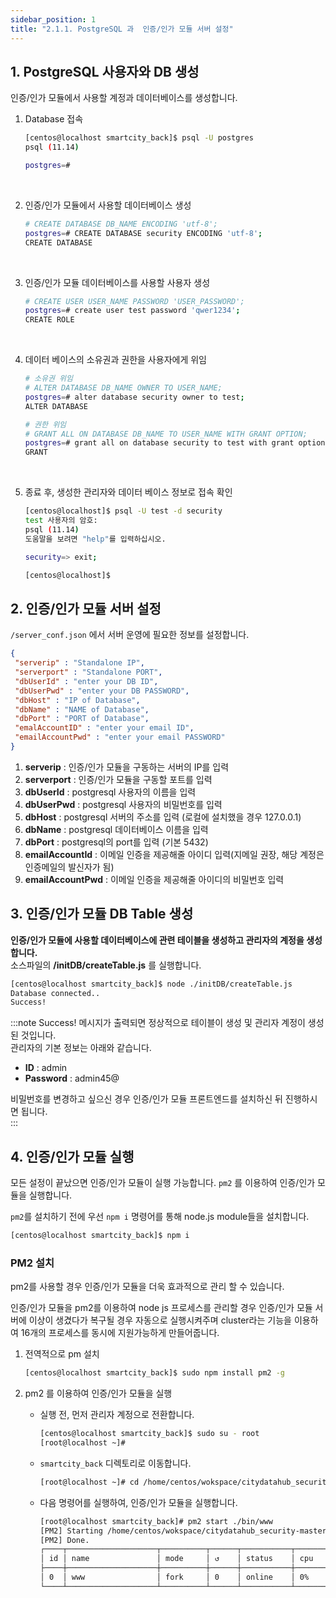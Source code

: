 ```yaml
---
sidebar_position: 1
title: "2.1.1. PostgreSQL 과  인증/인가 모듈 서버 설정"
---
```



## 1. PostgreSQL 사용자와 DB 생성

인증/인가 모듈에서 사용할 계정과 데이터베이스를 생성합니다.

1. Database 접속 
   ```bash
   [centos@localhost smartcity_back]$ psql -U postgres
   psql (11.14)

   postgres=#
   ```

<br/>

2. 인증/인가 모듈에서 사용할 데이터베이스 생성
   ```bash
   # CREATE DATABASE DB_NAME ENCODING 'utf-8';
   postgres=# CREATE DATABASE security ENCODING 'utf-8';
   CREATE DATABASE
   ```

<br/>

3. 인증/인가 모듈 데이터베이스를 사용할 사용자 생성

   ```bash
   # CREATE USER USER_NAME PASSWORD 'USER_PASSWORD';
   postgres=# create user test password 'qwer1234';
   CREATE ROLE
   ```

<br/>

4. 데이터 베이스의 소유권과 권한을 사용자에게 위임
   ```bash
   # 소유권 위임
   # ALTER DATABASE DB_NAME OWNER TO USER_NAME;
   postgres=# alter database security owner to test;
   ALTER DATABASE

   # 권한 위임
   # GRANT ALL ON DATABASE DB_NAME TO USER_NAME WITH GRANT OPTION;
   postgres=# grant all on database security to test with grant option;
   GRANT
   ```

<br/>

5. 종료 후, 생성한 관리자와 데이터 베이스 정보로 접속 확인

   ```bash
   [centos@localhost]$ psql -U test -d security
   test 사용자의 암호: 
   psql (11.14)
   도움말을 보려면 "help"를 입력하십시오.

   security=> exit;

   [centos@localhost]$
   ```

## 2. 인증/인가 모듈 서버 설정

`/server_conf.json` 에서 서버 운영에 필요한 정보를 설정합니다.

```json
{
 "serverip" : "Standalone IP",
 "serverport" : "Standalone PORT",
 "dbUserId" : "enter your DB ID",
 "dbUserPwd" : "enter your DB PASSWORD",
 "dbHost" : "IP of Database",
 "dbName" : "NAME of Database",
 "dbPort" : "PORT of Database",
 "emalAccountID" : "enter your email ID",
 "emailAccountPwd" : "enter your email PASSWORD"
}
```

1. **serverip** : 인증/인가 모듈을 구동하는 서버의 IP를 입력
2. **serverport** : 인증/인가 모듈을 구동할 포트를 입력
3. **dbUserId** : postgresql 사용자의 이름을 입력
4. **dbUserPwd** : postgresql 사용자의 비밀번호를 입력
5. **dbHost** : postgresql 서버의 주소를 입력 (로컬에 설치했을 경우 127.0.0.1)
6. **dbName** : postgresql 데이터베이스 이름을 입력
7. **dbPort** : postgresql의 port를 입력 (기본 5432)
8. **emailAccountId** : 이메일 인증을 제공해줄 아이디 입력(지메일 권장, 해당 계정은 인증메일의 발신자가 됨)
9. **emailAccountPwd** : 이메일 인증을 제공해줄 아이디의 비밀번호 입력


## 3. 인증/인가 모듈 DB Table 생성

**인증/인가 모듈에 사용할 데이터베이스에 관련 테이블을 생성하고 관리자의 계정을 생성합니다.**<br/>
소스파일의 **/initDB/createTable.js**  를 실행합니다.<br/>

```bash
[centos@localhost smartcity_back]$ node ./initDB/createTable.js 
Database connected..
Success!
```

:::note
Success! 메시지가 출력되면 정상적으로 테이블이 생성 및 관리자 계정이 생성된 것입니다.<br/>
관리자의 기본 정보는 아래와 같습니다.
- **ID** : admin<br/>
- **Password** : admin45@<br/>

비밀번호를 변경하고 싶으신 경우 인증/인가 모듈 프론트엔드를 설치하신 뒤 진행하시면 됩니다.    
:::


## 4. 인증/인가 모듈 실행

모든 설정이 끝났으면 인증/인가 모듈이 실행 가능합니다.
`pm2` 를 이용하여 인증/인가 모듈을 실행합니다.

`pm2`를 설치하기 전에 우선 `npm i` 명령어를 통해 node.js module들을 설치합니다.

```bash
[centos@localhost smartcity_back]$ npm i
```


### PM2 설치

pm2를 사용할 경우 인증/인가 모듈을 더욱 효과적으로 관리 할 수 있습니다.

인증/인가 모듈을 pm2를 이용하여 node js 프로세스를 관리할 경우 인증/인가 모듈 서버에 이상이 생겼다가 복구될 경우 자동으로 실행시켜주며
cluster라는 기능을 이용하여 16개의 프로세스를 동시에 지원가능하게 만들어줍니다.

1. 전역적으로 pm 설치

   ```bash
   [centos@localhost smartcity_back]$ sudo npm install pm2 -g
   ```

2. pm2 를 이용하여 인증/인가 모듈을 실행
   - 실행 전, 먼저 관리자 계정으로 전환합니다.
      ```bash
      [centos@localhost smartcity_back]$ sudo su - root
      [root@localhost ~]#
      ```

   - `smartcity_back` 디렉토리로 이동합니다.
      ```bash
      [root@localhost ~]# cd /home/centos/wokspace/citydatahub_security-master/smartcity_back/
      ```

   - 다음 명령어를 실행하여, 인증/인가 모듈을 실행합니다.
      ```bash
      [root@localhost smartcity_back]# pm2 start ./bin/www
      [PM2] Starting /home/centos/wokspace/citydatahub_security-master/smartcity_back/bin/www in fork_mode (1 instance)
      [PM2] Done.
      ┌────┬────────────────────┬──────────┬──────┬───────────┬──────────┬──────────┐
      │ id │ name               │ mode     │ ↺    │ status    │ cpu      │ memory   │
      ├────┼────────────────────┼──────────┼──────┼───────────┼──────────┼──────────┤
      │ 0  │ www                │ fork     │ 0    │ online    │ 0%       │ 35.3mb   │
      └────┴────────────────────┴──────────┴──────┴───────────┴──────────┴──────────┘
      ```